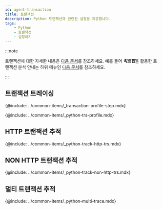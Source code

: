 ```yaml
---
id: agent-transaction
title: 트랜잭션
description: Python 트랜잭션과 관련된 설정을 제공합니다.
tags:
    - Python
    - 트랜잭션
    - 설정하기
---
```


:::note

트랜잭션에 대한 자세한 내용은 [다음 문서](track-transactions-intro)를 참조하세요. 예를 들어 ***히트맵***을 활용한 트랜잭션 분석 안내는 하위 메뉴인 [다음 문서](trs-view)를 참조하세요.

:::

## 트랜잭션 트레이싱

{@include: ../common-items/_transaction-profile-step.mdx}

{@include: ../common-items/_python-trs-profile.mdx} 

## HTTP 트랜잭션 추적

{@include: ../common-items/_python-track-http-trs.mdx} 

## NON HTTP 트랜잭션 추적

{@include: ../common-items/_python-track-non-http-trs.mdx} 

## 멀티 트랜잭션 추적

{@include: ../common-items/_python-multi-trace.mdx}